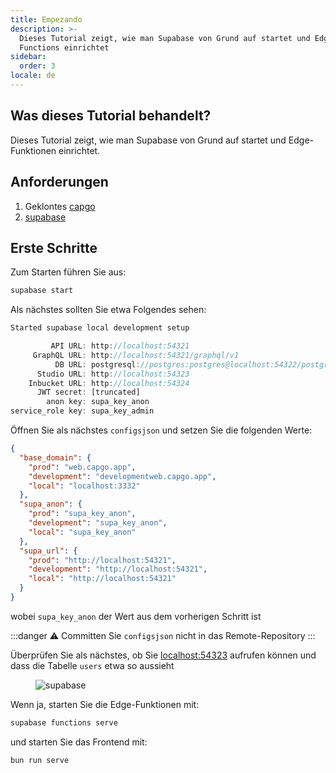 ```yaml
---
title: Empezando
description: >-
  Dieses Tutorial zeigt, wie man Supabase von Grund auf startet und Edge
  Functions einrichtet
sidebar:
  order: 3
locale: de
---
```


## Was dieses Tutorial behandelt?

Dieses Tutorial zeigt, wie man Supabase von Grund auf startet und Edge-Funktionen einrichtet.

## Anforderungen
 1. Geklontes [capgo](https://github.com/Cap-go/capgo/)
 3. [supabase](https://supabasecom/)

## Erste Schritte

Zum Starten führen Sie aus:
```bash
supabase start
```

Als nächstes sollten Sie etwa Folgendes sehen:
```js
Started supabase local development setup

         API URL: http://localhost:54321
     GraphQL URL: http://localhost:54321/graphql/v1
          DB URL: postgresql://postgres:postgres@localhost:54322/postgres
      Studio URL: http://localhost:54323
    Inbucket URL: http://localhost:54324
      JWT secret: [truncated]
        anon key: supa_key_anon
service_role key: supa_key_admin
```

Öffnen Sie als nächstes `configsjson` und setzen Sie die folgenden Werte:
```json
{
  "base_domain": {
    "prod": "web.capgo.app",
    "development": "developmentweb.capgo.app",
    "local": "localhost:3332"
  },
  "supa_anon": {
    "prod": "supa_key_anon",
    "development": "supa_key_anon",
    "local": "supa_key_anon"
  },
  "supa_url": {
    "prod": "http://localhost:54321",
    "development": "http://localhost:54321",
    "local": "http://localhost:54321"
  }
}
```

wobei `supa_key_anon` der Wert aus dem vorherigen Schritt ist

:::danger
⚠️ Committen Sie `configsjson` nicht in das Remote-Repository
:::

Überprüfen Sie als nächstes, ob Sie [localhost:54323](http://localhost:54323/projects/) aufrufen können und dass die Tabelle `users` etwa so aussieht

<figure><img src="/supabase.webp" alt="supabase" /><figcaption></figcaption></figure>

Wenn ja, starten Sie die Edge-Funktionen mit:

```bash
supabase functions serve
```

und starten Sie das Frontend mit:
```bash
bun run serve
```
